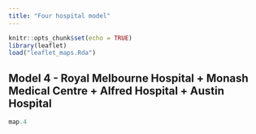 ```yaml
---
title: "Four hospital model"
---
```


```r
knitr::opts_chunk$set(echo = TRUE)
library(leaflet)
load("leaflet_maps.Rda")
```


## Model 4 - Royal Melbourne Hospital + Monash Medical Centre + Alfred Hospital + Austin Hospital


```r
map.4
```


